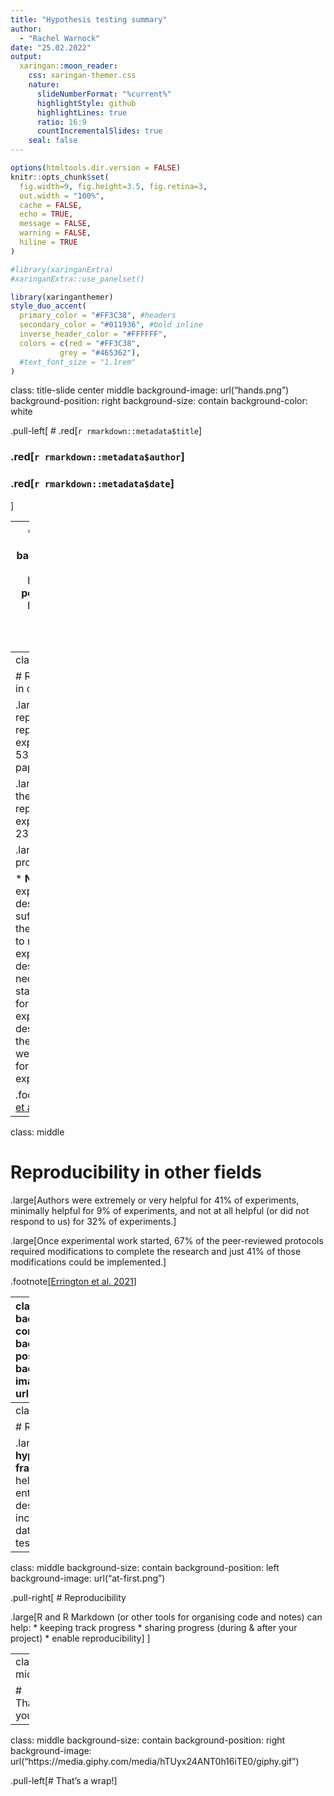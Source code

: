 ```yaml
---
title: "Hypothesis testing summary"
author: 
  - "Rachel Warnock"
date: "25.02.2022"
output:
  xaringan::moon_reader:
    css: xaringan-themer.css
    nature:
      slideNumberFormat: "%current%"
      highlightStyle: github
      highlightLines: true
      ratio: 16:9
      countIncrementalSlides: true
    seal: false
---
```


```r
options(htmltools.dir.version = FALSE)
knitr::opts_chunk$set(
  fig.width=9, fig.height=3.5, fig.retina=3,
  out.width = "100%",
  cache = FALSE,
  echo = TRUE,
  message = FALSE, 
  warning = FALSE,
  hiline = TRUE
)

#library(xaringanExtra)
#xaringanExtra::use_panelset()
```

```r
library(xaringanthemer)
style_duo_accent(
  primary_color = "#FF3C38", #headers
  secondary_color = "#011936", #bold inline
  inverse_header_color = "#FFFFFF",
  colors = c(red = "#FF3C38",
           grey = "#465362"),
  #text_font_size = "1.1rem"
)
```

class: title-slide center middle
background-image: url("hands.png")
background-position: right
background-size: contain
background-color: white

.pull-left[
# .red[`r rmarkdown::metadata$title`]

### .red[`r rmarkdown::metadata$author`]

### .red[`r rmarkdown::metadata$date`]
]

---
class: middle center
background-size: contain
background-position: middle
background-image: url("reprod-study.png")

---
class: middle
```css
   .large { font-size: 130% }
```

# Reproducibility in other fields

.large[Aim: replicate (and reproduce) 193 experiments from 53 high-impact papers.]

.large[In the end, they were able to repeat 50
experiments from 23 papers.]

.large[The problems:

* **None** of the 193 experiments
were described in sufficient detail in the original paper to repeat the experiment.
* key descriptive details necessary for statistics available for only 4 of 193 experiments.
* despite contacting the authors, they were missing data for 68% of experiments.]


.footnote[[Errington et al. 2021](https://elifesciences.org/articles/67995)]

---
class: middle 

# Reproducibility in other fields

.large[Authors were extremely or very helpful for 41% of experiments, minimally helpful for 9% of experiments, and not at all helpful (or did not respond to us) for 32% of experiments.]

.large[Once experimental work started, 67% of the peer-reviewed protocols required modifications to complete the research and just 41% of those modifications could be implemented.]

.footnote[[Errington et al. 2021](https://elifesciences.org/articles/67995)]

---
class: middle
background-size: contain
background-position: right
background-image: url("barriers.png")

.pull-left[
.large["*It is hard to assess whether reported findings are credible.*"]
.footnote[[Errington et al. 2021](https://elifesciences.org/articles/67995)]
]



---
class: middle

# Research design

.large[A **hypothesis testing framework** can help guide your entire project design *objectively*, including choice of data and statistical tests.]

---
class: middle
background-size: contain
background-position: left
background-image: url("at-first.png")

.pull-right[
# Reproducibility

.large[R and R Markdown (or other tools for organising code and notes) can help:
* keeping track progress
* sharing progress (during & after your project)
* enable reproducibility]
]

---
class: middle

# Thank you!

---
class: middle
background-size: contain
background-position: right
background-image: url("https://media.giphy.com/media/hTUyx24ANT0h16iTE0/giphy.gif")

.pull-left[# That's a wrap!]




